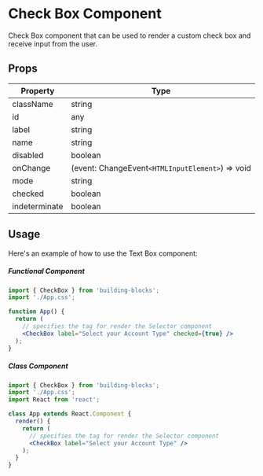 # Check Box Component

Check Box component that can be used to render a custom check box and receive input from the user.

## Props

| Property      | Type                                             |
| ------------- | ------------------------------------------------ |
| className     | string                                           |
| id            | any                                              |
| label         | string                                           |
| name          | string                                           |
| disabled      | boolean                                          |
| onChange      | (event: ChangeEvent`<HTMLInputElement>`) => void |
| mode          | string                                           |
| checked       | boolean                                          |
| indeterminate | boolean                                          |

## Usage

Here's an example of how to use the Text Box component:

##### Functional Component

```jsx filename="App.tsx"
import { CheckBox } from 'building-blocks';
import './App.css';

function App() {
  return (
    // specifies the tag for render the Selector component
    <CheckBox label="Select your Account Type" checked={true} />
  );
}
```

##### Class Component

```jsx filename="App.tsx"
import { CheckBox } from 'building-blocks';
import './App.css';
import React from 'react';

class App extends React.Component {
  render() {
    return (
      // specifies the tag for render the Selector component
      <CheckBox label="Select your Account Type" />
    );
  }
}
```
